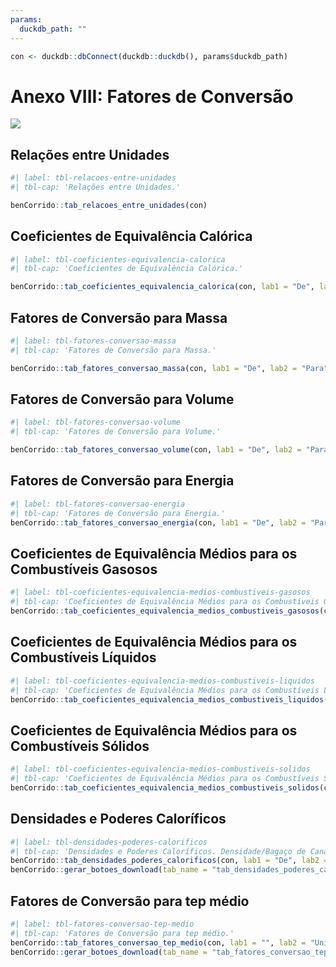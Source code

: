 ```yaml
---
params:
  duckdb_path: ""
---
```


```r
con <- duckdb::dbConnect(duckdb::duckdb(), params$duckdb_path)
```

# Anexo VIII: Fatores de Conversão {-}

![](../img/capas/imagem_cap_anexo.png)

## Relações entre Unidades

```r
#| label: tbl-relacoes-entre-unidades
#| tbl-cap: 'Relações entre Unidades.'

benCorrido::tab_relacoes_entre_unidades(con)
```

## Coeficientes de Equivalência Calórica

```r
#| label: tbl-coeficientes-equivalencia-calorica
#| tbl-cap: 'Coeficientes de Equivalência Calórica.'

benCorrido::tab_coeficientes_equivalencia_calorica(con, lab1 = "De", lab2 = "Para")
```

## Fatores de Conversão para Massa

```r
#| label: tbl-fatores-conversao-massa
#| tbl-cap: 'Fatores de Conversão para Massa.'

benCorrido::tab_fatores_conversao_massa(con, lab1 = "De", lab2 = "Para")
```

## Fatores de Conversão para Volume

```r
#| label: tbl-fatores-conversao-volume
#| tbl-cap: 'Fatores de Conversão para Volume.'

benCorrido::tab_fatores_conversao_volume(con, lab1 = "De", lab2 = "Para")
```

## Fatores de Conversão para Energia

```r
#| label: tbl-fatores-conversao-energia
#| tbl-cap: 'Fatores de Conversão para Energia.'
benCorrido::tab_fatores_conversao_energia(con, lab1 = "De", lab2 = "Para")
```

## Coeficientes de Equivalência Médios para os Combustíveis Gasosos

```r
#| label: tbl-coeficientes-equivalencia-medios-combustiveis-gasosos
#| tbl-cap: 'Coeficientes de Equivalência Médios para os Combustíveis Gasosos.'
benCorrido::tab_coeficientes_equivalencia_medios_combustiveis_gasosos(con, lab1 = "De (10³ m³)", lab2 = "Para")
```

## Coeficientes de Equivalência Médios para os Combustíveis Líquidos

```r
#| label: tbl-coeficientes-equivalencia-medios-combustiveis-liquidos
#| tbl-cap: 'Coeficientes de Equivalência Médios para os Combustíveis Líquidos.'
benCorrido::tab_coeficientes_equivalencia_medios_combustiveis_liquidos(con, lab1 = "De (m³)", lab2 = "Para")
```

## Coeficientes de Equivalência Médios para os Combustíveis Sólidos

```r
#| label: tbl-coeficientes-equivalencia-medios-combustiveis-solidos
#| tbl-cap: 'Coeficientes de Equivalência Médios para os Combustíveis Sólidos.'
benCorrido::tab_coeficientes_equivalencia_medios_combustiveis_solidos(con, lab1 = "De (ton)", lab2 = "Para")
```

## Densidades e Poderes Caloríficos

```r
#| label: tbl-densidades-poderes-calorificos
#| tbl-cap: 'Densidades e Poderes Caloríficos. Densidade/Bagaço de Cana: Bagaço com 50% de umidade. Eletricidade/Energia Hidráulica: kcal/kWh. Gás Canalizado - Rio de Janeiro/Gás Canalizado - São Paulo/Gás de Coqueria/Gás Natural Seco/Gás Natural Úmido: kcal/m³. Gás Natural Seco/Gás Natural Úmido: À temperatura de 20°C, para derivados de petróleo e de gás natural.'
benCorrido::tab_densidades_poderes_calorificos(con, lab1 = "De", lab2 = "Para")
benCorrido::gerar_botoes_download(tab_name = "tab_densidades_poderes_calorificos", tabela = FALSE)
```

## Fatores de Conversão para tep médio

```r
#| label: tbl-fatores-conversao-tep-medio
#| tbl-cap: 'Fatores de Conversão para tep médio.'
benCorrido::tab_fatores_conversao_tep_medio(con, lab1 = "", lab2 = "Unidade")
benCorrido::gerar_botoes_download(tab_name = "tab_fatores_conversao_tep_medio", tabela = FALSE)
```